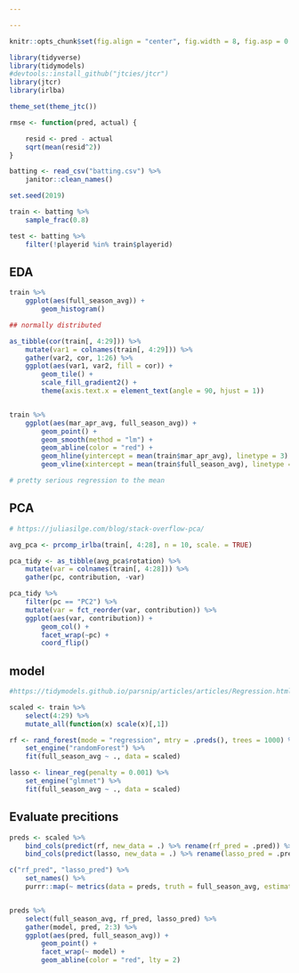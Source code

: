 ```yaml
---

---
```


```r

knitr::opts_chunk$set(fig.align = "center", fig.width = 8, fig.asp = 0.618)

library(tidyverse)
library(tidymodels)
#devtools::install_github("jtcies/jtcr")
library(jtcr)
library(irlba)

theme_set(theme_jtc())

rmse <- function(pred, actual) {

    resid <- pred - actual
    sqrt(mean(resid^2))
}

batting <- read_csv("batting.csv") %>%
    janitor::clean_names()

set.seed(2019)

train <- batting %>%
    sample_frac(0.8)

test <- batting %>%
    filter(!playerid %in% train$playerid)

```

## EDA

```r

train %>%
    ggplot(aes(full_season_avg)) +
        geom_histogram() 

## normally distributed

as_tibble(cor(train[, 4:29])) %>%
    mutate(var1 = colnames(train[, 4:29])) %>%
    gather(var2, cor, 1:26) %>%
    ggplot(aes(var1, var2, fill = cor)) +
        geom_tile() +
        scale_fill_gradient2() +
        theme(axis.text.x = element_text(angle = 90, hjust = 1))


train %>%
    ggplot(aes(mar_apr_avg, full_season_avg)) +
        geom_point() +
        geom_smooth(method = "lm") +
        geom_abline(color = "red") +
        geom_hline(yintercept = mean(train$mar_apr_avg), linetype = 3) +
        geom_vline(xintercept = mean(train$full_season_avg), linetype = 3)

# pretty serious regression to the mean

```

## PCA

```r

# https://juliasilge.com/blog/stack-overflow-pca/

avg_pca <- prcomp_irlba(train[, 4:28], n = 10, scale. = TRUE)

pca_tidy <- as_tibble(avg_pca$rotation) %>%
    mutate(var = colnames(train[, 4:28])) %>%
    gather(pc, contribution, -var)

pca_tidy %>%
    filter(pc == "PC2") %>%
    mutate(var = fct_reorder(var, contribution)) %>% 
    ggplot(aes(var, contribution)) + 
        geom_col() +
        facet_wrap(~pc) +
        coord_flip() 

```

## model

```r

#https://tidymodels.github.io/parsnip/articles/articles/Regression.html

scaled <- train %>%
    select(4:29) %>%
    mutate_all(function(x) scale(x)[,1])
```

```r

rf <- rand_forest(mode = "regression", mtry = .preds(), trees = 1000) %>%
    set_engine("randomForest") %>%
    fit(full_season_avg ~ ., data = scaled) 

```

```r

lasso <- linear_reg(penalty = 0.001) %>%
    set_engine("glmnet") %>%
    fit(full_season_avg ~ ., data = scaled)


```

## Evaluate precitions

```r

preds <- scaled %>%
    bind_cols(predict(rf, new_data = .) %>% rename(rf_pred = .pred)) %>%
    bind_cols(predict(lasso, new_data = .) %>% rename(lasso_pred = .pred))

c("rf_pred", "lasso_pred") %>% 
    set_names() %>%
    purrr::map(~ metrics(data = preds, truth = full_season_avg, estimate = .x)) 


preds %>%
    select(full_season_avg, rf_pred, lasso_pred) %>%
    gather(model, pred, 2:3) %>%
    ggplot(aes(pred, full_season_avg)) +
        geom_point() +
        facet_wrap(~ model) +
        geom_abline(color = "red", lty = 2)

```

